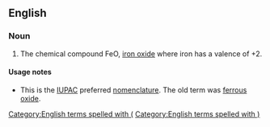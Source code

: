 ==English==
{{wikipedia}}

===Noun===
{{en-noun|-}}

# {{lb|en|chemistry}} The chemical compound FeO, [[iron oxide]] where iron has a valence of +2.

====Usage notes====
* This is the [[IUPAC]] preferred [[nomenclature]]. The old term was [[ferrous oxide]].

[[Category:English terms spelled with (]]
[[Category:English terms spelled with )]]